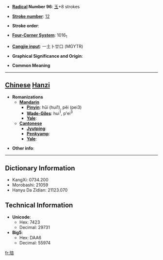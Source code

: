 * '''[[Wiktionary:Chinese radical index| Radical]] Number 96''': [[Wiktionary:Chinese radical index 玉|玉]]+8 strokes

* '''[[Wiktionary:Chinese total strokes index|Stroke number]]''': [[Wiktionary:Chinese total strokes index 12|12]]

* '''Stroke order''': 

* '''[[Wiktionary:Chinese four corner index|Four-Corner System]]''': 1016<sub>1</sub>

* '''[[Wiktionary:Chinese Cangjie index|Cangjie input]]''': 一土卜廿口 (MGYTR)

* '''Graphical Significance and Origin''': 

* '''Common Meaning'''

----

== [[Chinese]] [[Hanzi]] ==

* '''Romanizations'''
** '''[[Mandarin]]'''
*** '''[[Pinyin]]''': hūi (hui1), pěi (pei3)
*** '''[[Wade-Giles]]''': hui<sup>1</sup>, p'ei<sup>3</sup>
*** '''[[Yale]]''': 
** '''[[Cantonese]]'''
*** '''[[Jyutping]]''':
*** '''[[Penkyamp]]''': 
*** '''[[Yale]]''': 

* '''Other info''': 

----

== Dictionary Information ==

* KangXi: 0734.200
* Morobashi: 21059
* Hanyu Da Zidian: 21123.070

== Technical Information ==

* '''Unicode''':
** Hex: 7423
** Decimal: 29731
* '''Big5''':
** Hex: DAA6
** Decimal: 55974

[[fr:琣]]